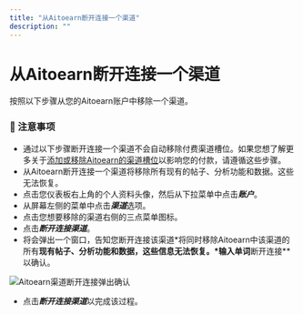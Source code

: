 ```yaml
---
title: "从Aitoearn断开连接一个渠道"
description: ""
---
```


<UpdatedAt />


# 从Aitoearn断开连接一个渠道

按照以下步骤从您的Aitoearn账户中移除一个渠道。

### 📝 注意事项

- 通过以下步骤断开连接一个渠道不会自动移除付费渠道槽位。如果您想了解更多关于[添加或移除Aitoearn的渠道槽位](https://aitoearn.helpscoutdocs.com/article/539-adding-or-removing-a-channel-slot-from-aitoearn)以影响您的付款，请遵循这些步骤。
- 从Aitoearn断开连接一个渠道将移除所有现有的帖子、分析功能和数据。这些无法恢复。
- 点击您仪表板右上角的个人资料头像，然后从下拉菜单中点击***账户***。
- 从屏幕左侧的菜单中点击***渠道***选项。
- 点击您想要移除的渠道右侧的三点菜单图标。
- 点击***断开连接渠道***。
- 将会弹出一个窗口，告知您断开连接该渠道*将同时移除Aitoearn中该渠道的所有**现有帖子、分析功能和数据，这些信息无法恢复。*输入单词**断开连接**以确认。

![Aitoearn渠道断开连接弹出确认](//d33v4339jhl8k0.cloudfront.net/docs/assets/64cb6cf86d4a3e191f237e66/images/682f5fe79cb4a324e4db2e3a/file-sdYISC3fAx.jpg)

- 点击***断开连接渠道***以完成该过程。
